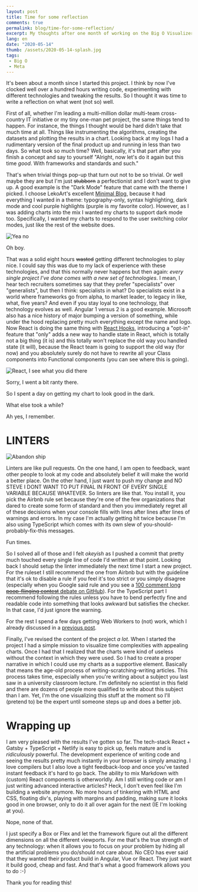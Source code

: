 ---
layout: post
title: Time for some reflection
comments: true
permalink: blog/time-for-some-reflection/
excerpt: My thoughts after one month of working on the Big O Visualizer
lang: en
date: "2020-05-14"
thumb: /assets/2020-05-14-splash.jpg
tags:
 - Big O
 - Meta
---

It's been about a month since I started this project. I think by now I've clocked well over a hundred hours writing code, experimenting with different technologies and tweaking the results. So I thought it was time to write a reflection on what went (not so) well.

First of all, whether I'm leading a multi-million dollar multi-team cross-country IT initiative or my tiny one-man pet project, the same things tend to happen. For instance, the things I thought would be hard didn't take that much time at all. Things like instrumenting the algorithms, creating the datasets and plotting the results in a chart. Looking back at my logs I had a rudimentary version of the final product up and running in less than two days. So what took so much time? Well, basically, it's that part after you finish a concept and say to yourself "Alright, now let's do it again but this time *good*. With frameworks and standards and such."

That's when trivial things pop-up that turn out not to be so trivial. Or well maybe they are but I'm just ~~stubborn~~ a perfectionist and I don't want to give up. A good example is the "Dark Mode" feature that came with the theme I picked. I choose LekoArt's excellent [Minimal Blog](https://github.com/LekoArts/gatsby-starter-minimal-blog), because it had everything I wanted in a theme: typography-only, syntax highlighting, dark mode and cool purple highlights (purple is my favorite color). However, as I was adding charts into the mix I wanted my charts to support dark mode too. Specifically, I wanted my charts to respond to the user switching color modes, just like the rest of the website does.

![Yea no](/assets/2020-05-14-giphy-office-space.gif)

Oh boy.

That was a solid eight hours ~~wasted~~ getting different technologies to play nice. I could say this was due to my lack of experience with these technologies, and that this normally never happens but then again: *every single project I've done comes with a new set of technologies*. I mean, I hear tech recruiters sometimes say that they prefer "specialists" over "generalists", but then I think: specialists in what? Do specialists exist in a world where frameworks go from alpha, to market leader, to legacy in like, what, five years? And even if you stay loyal to one technology, that technology evolves as well. Angular 1 versus 2 is a good example. Microsoft also has a nice history of major bumping a version of something, while under the hood replacing pretty much everything except the name and logo. Now React is doing the same thing with [React Hooks](https://reactjs.org/docs/hooks-intro.html), introducing a "opt-in" feature that "only" adds a new way to handle state in React, which is totally not a big thing (it is) and this totally won't replace the old way you handled state (it will), because the React team is going to support the old way (for now) and you absolutely surely do not have to rewrite all your Class components into Functional components (you can see where this is going).

![React, I see what you did there](/assets/2020-05-14-giphy-i-see-what-you-did-there.gif)

Sorry, I went a bit ranty there.

So I spent a day on getting my chart to look good in the dark.

What else took a while?

Ah yes, I remember.

# LINTERS

![Abandon ship](/assets/2020-05-14-giphy-abandon-ship.gif)

Linters are like pull requests. On the one hand, I am open to feedback, want other people to look at my code and absolutely belief it will make the world a better place. On the other hand, I just want to push my change and NO STEVE I DONT WANT TO PUT FINAL IN FRONT OF EVERY SINGLE VARIABLE BECAUSE WHATEVER. So linters are like that. You install it, you pick the Airbnb rule set because they're one of the few organizations that dared to create some form of standard and then you immediately regret all of these decisions when your console fills with lines after lines after lines of warnings and errors. In my case I'm actually getting hit twice because I'm also using TypeScript which comes with its own slew of you-should-probably-fix-this messages.

Fun times.

So I solved all of those and I felt *okeyish* as I pushed a commit that pretty much touched every single line of code I'd written at that point. Looking back I should setup the linter immediately the next time I start a new project. For the ruleset I still recommend the one from Airbnb but with the guideline that it's ok to disable a rule if you feel it's too strict or you simply disagree (especially when you Google said rule and you see a [100 comment long ~~poop-flinging contest~~ debate on GitHub](https://github.com/airbnb/javascript/issues/1271)). For the TypeScript part I recommend following the rules unless you have to bend perfectly fine and readable code into something that looks awkward but satisfies the checker. In that case, I'd just ignore the warning.

For the rest I spend a few days getting Web Workers to (not) work, which I already discussed in a [previous post](/moved-algorithms-to-web-workers).

Finally, I've revised the content of the project *a lot*. When I started the project I had a simple mission to visualize time complexities with appealing charts. Once I had that I realized that the charts were kind of useless without the context in which they were used. So I had to create a proper narrative in which I could use my charts as a supportive element. Basically that means the age-old process of writing-scratching-writing articles. This process takes time, especially when you're writing about a subject you last saw in a university classroom lecture. I'm definitely no scientist in this field and there are dozens of people more qualified to write about this subject than I am. Yet, I'm the one visualizing this stuff at the moment so I'll (pretend to) be the expert until someone steps up and does a better job.

# Wrapping up

I am very pleased with the results I've gotten so far. The tech-stack React + Gatsby + TypeScript + Netlify is easy to pick up, feels mature and is *ridiculously* powerful. The development experience of writing code and seeing the results pretty much instantly in your browser is simply amazing. I love compilers but I also love a tight feedback-loop and once you've tasted instant feedback it's hard to go back. The ability to mix Markdown with (custom) React components is otherworldly. Am I still writing code or am I just writing advanced interactive articles? Heck, I don't even feel like I'm building a website anymore. No more hours of tinkering with HTML and CSS, floating div's, playing with margins and padding, making sure it looks good in one browser, only to do it all over again for the next (IE I'm looking at you).

Nope, none of that.

I just specify a Box or Flex and let the framework figure out all the different dimensions on all the different viewports. For me that's the true strength of any technology: when it allows you to focus on *your* problem by hiding all the artificial problems you do/should not care about. No CEO has ever said that they wanted their product build in Angular, Vue or React. They just want it build good, cheap and fast. And that's what a good framework allows you to do :-)

Thank you for reading this!